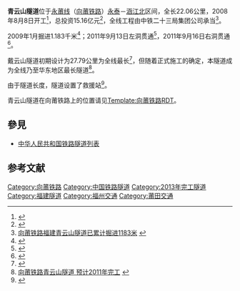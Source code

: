 {{Infobox tunnel
|name         = 青云山隧道
|image        = 
|caption      = 
|line         = [[永莆线|永莆线]]（[[向莆铁路|向莆铁路]]）
|location     = [[青云山|青云山]]
|coordinates  =  {{Coord|38.022|113.773|display=inline,title}}
|system       = [[中国铁路总公司|中国铁路总公司]]
|status       = 使用中
|start        = 福建省福州市永泰县
|end          = 福建省莆田市涵江区白沙
|stations     = 
|startwork    = 2008年8月8日
|open         = 2013年9月26日
|close        = 
|owner        = 中国铁路总公司
|operator     = 中国铁路总公司[[南昌铁路局|南昌铁路局]]
|traffic      = 
|character    = 
|construction = 
|length       = 22.06公里<br />左线22024米<br />右线21822米<ref>{{Cite web |url=http://www.qzwb.com/gb/content/2008-09/09/content_2923616.htm |title=福建最长隧道向莆铁路青云山隧道开始掘进 |access-date=2015-02-23 |archive-date=2019-08-22 |archive-url=https://web.archive.org/web/20190822205722/http://www.qzwb.com/gb/content/2008-09/09/content_2923616.htm |dead-url=no }}</ref>
|linelength   = 
|tracklength  = 
|notrack      = 双洞单线<ref>{{Cite web |url=http://news.sina.com.cn/c/2008-09-09/022614421253s.shtml |title=向莆铁路青云山隧道开挖 |access-date=2015-02-23 |archive-date=2019-08-22 |archive-url=https://web.archive.org/web/20190822205716/http://news.sina.com.cn/c/2008-09-09/022614421253s.shtml |dead-url=no }}</ref><ref>{{Cite web |url=http://haixi.cnfol.com/090610/417,1940,6006530,00.shtml |title=闽赣便捷路网 助推海西发展的大通道 |access-date=2015-02-23 |archive-url=https://web.archive.org/web/20150223095351/http://haixi.cnfol.com/090610/417,1940,6006530,00.shtml |archive-date=2015-02-23 |dead-url=yes }}</ref>
|gauge        = {{RailGauge|sg}}
|el           = 25,000V 50Hz
|speed        = 200 km/h
|hielevation  = 
|lowelevation = 
|height       = 
|grade        = 
}}

'''青云山隧道'''位于[[永莆线|永莆线]]（[[向莆铁路|向莆铁路]]）[[永泰站_(福州)|永泰]]－[[涵江北站|涵江北]]区间，全长22.06公里，2008年8月8日开工<ref>{{Cite web |url=http://news.sina.com.cn/c/2008-08-10/073414291167s.shtml |title=省内最长向莆铁路青云山隧道动工 |access-date=2015-02-23 |archive-date=2019-08-24 |archive-url=https://web.archive.org/web/20190824130700/http://news.sina.com.cn/c/2008-08-10/073414291167s.shtml |dead-url=no }}</ref>，总投资15.16亿元<ref>{{Cite web |url=http://www.xinhuanet.com/chinanews/2008-08/11/content_14089246.htm |title=向莆铁路青云山隧道动建 总投资15.16亿元 |access-date=2015-02-23 |archive-date=2016-03-04 |archive-url=https://web.archive.org/web/20160304130756/http://www.xinhuanet.com/chinanews/2008-08/11/content_14089246.htm |dead-url=no }}</ref>，全线工程由中铁二十三局集团公司承当<ref>[http://www.fj.xinhuanet.com/nnews/2009-02/12/content_15671244.htm 向莆铁路福建青云山隧道已累计掘进1183米] {{Webarchive|url=https://web.archive.org/web/20150924013650/http://www.fj.xinhuanet.com/nnews/2009-02/12/content_15671244.htm |date=2015-09-24 }}</ref>。

2009年1月掘进1.183千米<ref>{{Cite web |url=http://news.sina.com.cn/c/2009-02-09/075315132634s.shtml |title=向莆铁路青云山隧道掘进逾千米 |access-date=2015-02-23 |archive-date=2019-08-22 |archive-url=https://web.archive.org/web/20190822181618/http://news.sina.com.cn/c/2009-02-09/075315132634s.shtml |dead-url=no }}</ref>；2011年9月13日左洞贯通<ref>{{Cite web|url=http://cjb.newssc.org/html/2011-09/21/content_1381225.htm|title=亚洲第四国内第三特长大青云山隧道左线胜利贯通|publisher=经理日报|date=2011-09-21|author=李明春 董学明|deadurl=yes|archiveurl=https://web.archive.org/web/20131003034414/http://cjb.newssc.org/html/2011-09/21/content_1381225.htm|archivedate=2013-10-03}}</ref>，2011年9月16日右洞贯通<ref>{{Cite web |url=http://news.lmjx.net/2011/201109/20110920132436.shtml |title=向莆铁路青云山隧道胜利贯通 |publisher=中国路面机械网 |date=2011-09-20 |author= |access-date=2015-02-23 |archive-date=2019-05-15 |archive-url=https://web.archive.org/web/20190515040742/https://news.lmjx.net/2011/201109/20110920132436.shtml |dead-url=no }}</ref>。

戴云山隧道初期设计为27.79公里为全线最长<ref>{{Cite web |url=http://news.sina.com.cn/c/2008-08-08/043614283613s.shtml |title=永泰至莆田段拟月底开工 |access-date=2015-02-23 |archive-date=2019-08-31 |archive-url=https://web.archive.org/web/20190831192212/http://news.sina.com.cn/c/2008-08-08/043614283613s.shtml |dead-url=no }}</ref>，但随着正式施工的确定，本隧道成为全线乃至华东地区最长隧道<ref>[http://digi.dnkb.com.cn/dnkb/html/2009-02/08/content_44875.htm 向莆铁路青云山隧道 预计2011年完工] {{Webarchive|url=https://web.archive.org/web/20150223111031/http://digi.dnkb.com.cn/dnkb/html/2009-02/08/content_44875.htm |date=2015-02-23 }}</ref>。

由于隧道长度，隧道设置了救援站<ref>{{Cite web |url=http://epaper.nhaidu.com/2013-08/10/content_126670.htm |title=青云山隧道内设救援站 一次可紧急疏散两千人 |access-date=2015-02-23 |archive-date=2015-02-23 |archive-url=https://web.archive.org/web/20150223111318/http://epaper.nhaidu.com/2013-08/10/content_126670.htm |dead-url=no }}</ref>。

青云山隧道在向莆铁路上的位置请见[[Template:向莆铁路RDT|Template:向莆铁路RDT]]。

== 參見 ==
*[[中华人民共和国铁路隧道列表|中华人民共和国铁路隧道列表]]

==参考文献==
{{Reflist}}

[[Category:向莆铁路|Category:向莆铁路]]
[[Category:中国铁路隧道|Category:中国铁路隧道]]
[[Category:2013年完工隧道|Category:2013年完工隧道]]
[[Category:福建隧道|Category:福建隧道]]
[[Category:福州交通|Category:福州交通]]
[[Category:莆田交通|Category:莆田交通]]